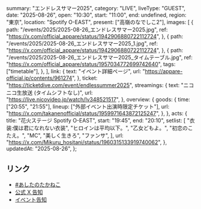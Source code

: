   summary: "エンドレスサマー2025",
  category: "LIVE",
  liveType: "GUEST",
  date: "2025-08-26",
  open: "10:30",
  start: "11:00",
  end: undefined,
  region: "東京",
  location: "Spotify O-EAST",
  present: ["高嶺のなでしこ2"],
  images: [
    {
      path: "/events/2025/2025-08-26_エンドレスサマー2025.jpg",
      ref: "https://x.com/official_appare/status/1942906880722112724",
    },
    {
      path: "/events/2025/2025-08-26_エンドレスサマー2025_1.jpg",
      ref: "https://x.com/official_appare/status/1942906880722112724",
    },
    {
      path: "/events/2025/2025-08-26_エンドレスサマー2025_タイムテーブル.jpg",
      ref: "https://x.com/official_appare/status/1957034772699742640",
      tags: ["timetable"],
    },
  ],
  link: {
    text: "イベント詳細ページ",
    url: "https://appare-official.jp/contents/961274",
  },
  ticket: "https://ticketdive.com/event/endlessummer2025",
  streamings: {
    text: "ニコニコ生放送 (タイムシフトなし)",
    url: "https://live.nicovideo.jp/watch/lv348521517",
  },
  overview: {
    goods: {
      time: ["20:55", "21:55"],
      lineup: ["外部イベント出演時限定チケット"],
      url: "https://x.com/takanenofficial/status/1959971643872125247",
    },
  },
  acts: {
    title: "花火ステージ Spotify O-EAST",
    start: "19:45",
    end: "20:10",
    setlist: [
      "衣装:僕は君になれない衣装",
      "ヒロインは平均以下。",
      "乙女どもよ。",
      "初恋のこたえ。",
      "MC",
      "美しく生きろ",
      "ファンサ",
    ],
    url: "https://x.com/Mikuru_hositani/status/1960315133919740062",
  },
  updatedAt: "2025-08-26",
};

## リンク

- [#あしたのたかねこ](https://x.com/takanenofficial/status/1959971643872125247)
- [公式 X 告知](https://x.com/takanenofficial/status/1956521315718017289)
- [イベント告知](https://x.com/official_appare/status/1942906880722112724)
